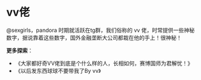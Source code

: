 
vv佬
===

<LinuxdoUserCard linuxdoUsername="vux1jpmal5t41lg"/>

<Link href="https://linux.do/u/vux1jpmal5t41lg/summary" target="_blank" style={{ textDecoration: 'none', color: '#3A9FE8' }}>@sexgirls</Link>，pandora 时期就活跃在tg群，我们俗称的 vv 佬，时常提供一些神秘数字，据说靠着这些数字，国外金融垄断大公司都栽在他的手上！很神秘！

**更多探索**：
 - <Link href="https://linux.do/t/topic/102770" target="_blank" style={{ textDecoration: 'none', color: '#3A9FE8' }}>《大家都好奇VV佬到底是个什么样的人，长相如何，赛博国师为君解忧！》</Link>
 - <Link href="https://linux.do/t/topic/154010" target="_blank" style={{ textDecoration: 'none', color: '#3A9FE8' }}>《以后发东西球球不要带我了By vv》</Link>
